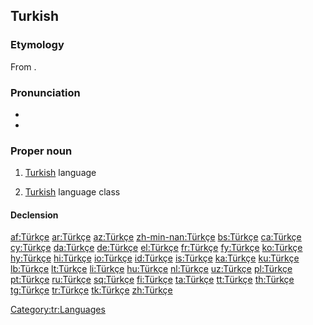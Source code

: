 ==Turkish==

===Etymology===
From {{affix|tr|Türk|-ce|alt2=-çe}}.

===Pronunciation===
* {{IPA|[ˈt̪yɾktʃe]|lang=tr}}
* {{audio|Turkce.ogg|audio|lang=tr}}

===Proper noun===
{{tr-proper noun}}

# [[Turkish]] language
#: {{ux|tr|'''Türkçe''' bilmiyorum.|inline=1|I don't know {{qualifier|used instead of 'speak'}} Turkish.}}
#: {{ux|tr|'''Türkçem''' iyi değil.|inline=1|My Turkish isn't good. (i.e., I don't speak Turkish well)}}
#: {{ux|tr|'''Türkçeniz''' çok iyi.|inline=1|Your Turkish is very good.}}
#: {{ux|tr|'''Türkçem''' akıcıdır.|inline=1|My Turkish is fluent. (i.e., I speak Turkish fluently)}}
# [[Turkish]] language class
#: {{ux|tr|'''Türkçelere''' geç kaldık!|inline=1|We are late for the Turkish classes!}}

====Declension====
{{tr-noun-v|e|poss=+}}

[[Category:tr:Languages]]

[[af:Türkçe]]
[[ar:Türkçe]]
[[az:Türkçe]]
[[zh-min-nan:Türkçe]]
[[bs:Türkçe]]
[[ca:Türkçe]]
[[cy:Türkçe]]
[[da:Türkçe]]
[[de:Türkçe]]
[[el:Türkçe]]
[[fr:Türkçe]]
[[fy:Türkçe]]
[[ko:Türkçe]]
[[hy:Türkçe]]
[[hi:Türkçe]]
[[io:Türkçe]]
[[id:Türkçe]]
[[is:Türkçe]]
[[ka:Türkçe]]
[[ku:Türkçe]]
[[lb:Türkçe]]
[[lt:Türkçe]]
[[li:Türkçe]]
[[hu:Türkçe]]
[[nl:Türkçe]]
[[uz:Türkçe]]
[[pl:Türkçe]]
[[pt:Türkçe]]
[[ru:Türkçe]]
[[sq:Türkçe]]
[[fi:Türkçe]]
[[ta:Türkçe]]
[[tt:Türkçe]]
[[th:Türkçe]]
[[tg:Türkçe]]
[[tr:Türkçe]]
[[tk:Türkçe]]
[[zh:Türkçe]]